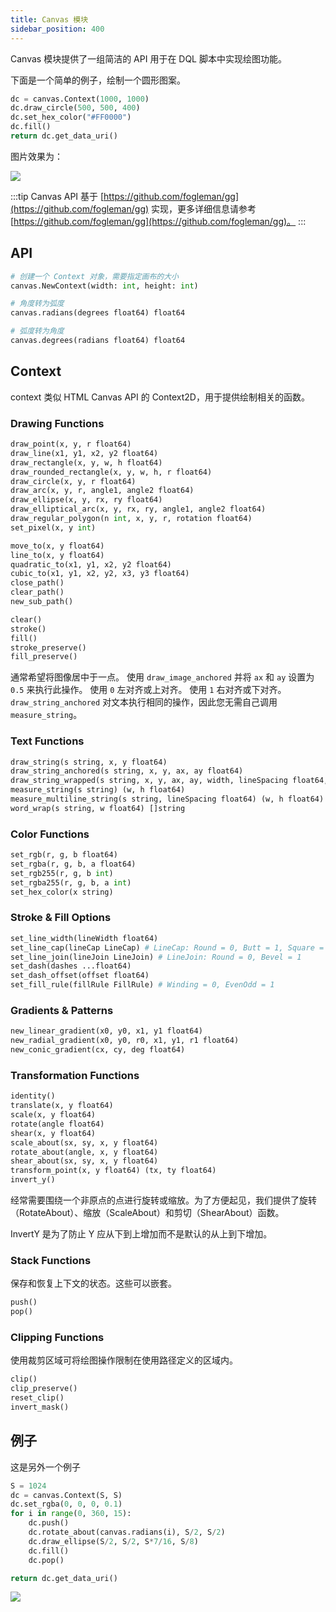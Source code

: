 ```yaml
---
title: Canvas 模块
sidebar_position: 400
---
```



Canvas 模块提供了一组简洁的 API 用于在 DQL 脚本中实现绘图功能。

下面是一个简单的例子，绘制一个圆形图案。

```python
dc = canvas.Context(1000, 1000)
dc.draw_circle(500, 500, 400)
dc.set_hex_color("#FF0000")
dc.fill()
return dc.get_data_uri()
```

图片效果为：

<img src={Image00.src} height={120} />

:::tip
Canvas API 基于 [https://github.com/fogleman/gg](https://github.com/fogleman/gg) 实现，更多详细信息请参考 [https://github.com/fogleman/gg](https://github.com/fogleman/gg)。
:::


## API

```python
# 创建一个 Context 对象，需要指定画布的大小
canvas.NewContext(width: int, height: int)

# 角度转为弧度
canvas.radians(degrees float64) float64

# 弧度转为角度
canvas.degrees(radians float64) float64
```

## Context

context 类似 HTML Canvas API 的 Context2D，用于提供绘制相关的函数。

### Drawing Functions

```python
draw_point(x, y, r float64)
draw_line(x1, y1, x2, y2 float64)
draw_rectangle(x, y, w, h float64)
draw_rounded_rectangle(x, y, w, h, r float64)
draw_circle(x, y, r float64)
draw_arc(x, y, r, angle1, angle2 float64)
draw_ellipse(x, y, rx, ry float64)
draw_elliptical_arc(x, y, rx, ry, angle1, angle2 float64)
draw_regular_polygon(n int, x, y, r, rotation float64)
set_pixel(x, y int)

move_to(x, y float64)
line_to(x, y float64)
quadratic_to(x1, y1, x2, y2 float64)
cubic_to(x1, y1, x2, y2, x3, y3 float64)
close_path()
clear_path()
new_sub_path()

clear()
stroke()
fill()
stroke_preserve()
fill_preserve()
```

通常希望将图像居中于一点。
使用 `draw_image_anchored` 并将 `ax` 和 `ay` 设置为 `0.5` 来执行此操作。
使用 `0` 左对齐或上对齐。
使用 `1` 右对齐或下对齐。
`draw_string_anchored` 对文本执行相同的操作，因此您无需自己调用 `measure_string`。

### Text Functions

```python
draw_string(s string, x, y float64)
draw_string_anchored(s string, x, y, ax, ay float64)
draw_string_wrapped(s string, x, y, ax, ay, width, lineSpacing float64, align Align) # Align: left=0, center = 1, right = 2
measure_string(s string) (w, h float64)
measure_multiline_string(s string, lineSpacing float64) (w, h float64)
word_wrap(s string, w float64) []string
```

### Color Functions

```python
set_rgb(r, g, b float64)
set_rgba(r, g, b, a float64)
set_rgb255(r, g, b int)
set_rgba255(r, g, b, a int)
set_hex_color(x string)
```

### Stroke & Fill Options

```python
set_line_width(lineWidth float64)
set_line_cap(lineCap LineCap) # LineCap: Round = 0, Butt = 1, Square = 2
set_line_join(lineJoin LineJoin) # LineJoin: Round = 0, Bevel = 1
set_dash(dashes ...float64)
set_dash_offset(offset float64)
set_fill_rule(fillRule FillRule) # Winding = 0, EvenOdd = 1
```

### Gradients & Patterns

```python
new_linear_gradient(x0, y0, x1, y1 float64)
new_radial_gradient(x0, y0, r0, x1, y1, r1 float64)
new_conic_gradient(cx, cy, deg float64)
```

### Transformation Functions

```python
identity()
translate(x, y float64)
scale(x, y float64)
rotate(angle float64)
shear(x, y float64)
scale_about(sx, sy, x, y float64)
rotate_about(angle, x, y float64)
shear_about(sx, sy, x, y float64)
transform_point(x, y float64) (tx, ty float64)
invert_y()
```

经常需要围绕一个非原点的点进行旋转或缩放。为了方便起见，我们提供了旋转（RotateAbout）、缩放（ScaleAbout）和剪切（ShearAbout）函数。

InvertY 是为了防止 Y 应从下到上增加而不是默认的从上到下增加。

### Stack Functions

保存和恢复上下文的状态。这些可以嵌套。

```python
push()
pop()
```

### Clipping Functions

使用裁剪区域可将绘图操作限制在使用路径定义的区域内。

```python
clip()
clip_preserve()
reset_clip()
invert_mask()
```

## 例子

这是另外一个例子

```python
S = 1024
dc = canvas.Context(S, S)
dc.set_rgba(0, 0, 0, 0.1)
for i in range(0, 360, 15):
    dc.push()
    dc.rotate_about(canvas.radians(i), S/2, S/2)
    dc.draw_ellipse(S/2, S/2, S*7/16, S/8)
    dc.fill()
    dc.pop()

return dc.get_data_uri()
```

<img src={Image01.src} height={320} />
